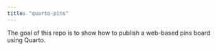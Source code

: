 ```yaml
---
title: "quarto-pins"
---
```


The goal of this repo is to show how to publish a web-based pins board using Quarto.

